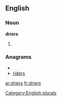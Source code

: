 
==English==

===Noun===
'''driers'''

# {{plural of|[[drier]]}}

===Anagrams===
* {{alphagram|deirrs}}
* [[riders#English|riders]]


[[Category:English plurals]]

[[ar:driers]]
[[fr:driers]]